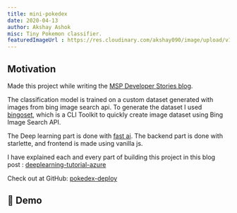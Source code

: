 ```yaml
---
title: mini-pokedex
date: 2020-04-13
author: Akshay Ashok
misc: Tiny Pokemon classifier.
featuredImageUrl : https://res.cloudinary.com/akshay090/image/upload/v1598799785/Portfolio_Assets/Projects/Banner/Frame_16_pcfm1q.png
---
```


## Motivation 

Made this project while writing the [MSP Developer Stories blog](https://akshay-ashok.now.sh/posts/deeplearning-tutorial-azure/).

The classification model is trained on a custom dataset generated with images from bing image search api.
To generate the dataset I used [bingoset](https://github.com/Akshay090/bingoset), which is a CLI Toolkit 
to quickly create image dataset using Bing Image Search API.

The Deep learning part is done with [fast ai](https://www.fast.ai/). The backend part is done with starlette, 
and frontend is made using vanilla js.

I have explained each and every part of building this project in this blog post : [deeplearning-tutorial-azure](https://akshay-ashok.now.sh/posts/deeplearning-tutorial-azure/)

Check out at GitHub: [pokedex-deploy](https://github.com/Akshay090/pokedex-deploy)

## 🎥 Demo

<Vimeo vimeoId="448258671" />

